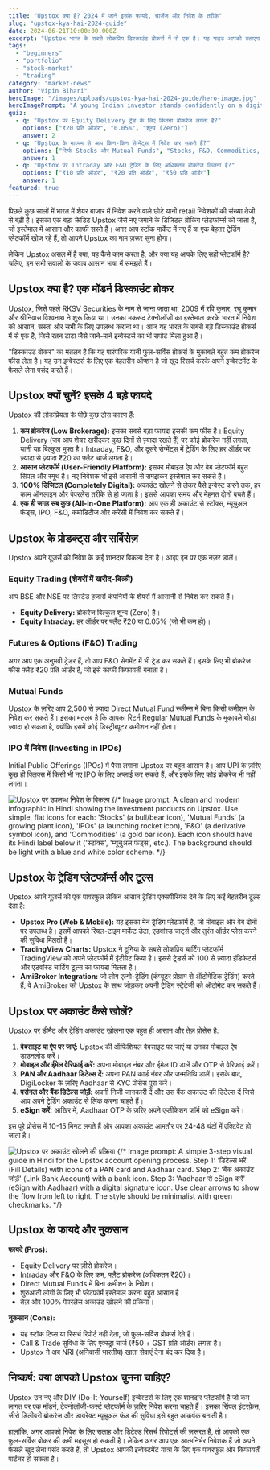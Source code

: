 ```yaml
---
title: "Upstox क्या है? 2024 में जानें इसके फायदे, चार्जेज और निवेश के तरीके"
slug: "upstox-kya-hai-2024-guide"
date: 2024-06-21T10:00:00.000Z
excerpt: "Upstox भारत के सबसे लोकप्रिय डिस्काउंट ब्रोकर्स में से एक है। यह गाइड आपको बताएगा कि Upstox क्या है, इसके प्रोडक्ट्स, सर्विसेज़ और चार्जेज क्या हैं, और आप इसका इस्तेमाल करके अपनी इन्वेस्टमेंट यात्रा कैसे शुरू कर सकते हैं।"
tags:
  - "beginners"
  - "portfolio"
  - "stock-market"
  - "trading"
category: "market-news"
author: "Vipin Bihari"
heroImage: "/images/uploads/upstox-kya-hai-2024-guide/hero-image.jpg"
heroImagePrompt: "A young Indian investor stands confidently on a digital representation of Dalal Street, holding a smartphone with the Upstox logo glowing on its screen. From the phone, a holographic bull charges forward, breaking through a wall of complex financial charts, symbolizing how Upstox simplifies stock market investing. The atmosphere is optimistic and tech-forward, with a modern blue and purple color palette. The image captures the core idea: 'Unlock Your Investment Potential'."
quiz:
  - q: "Upstox पर Equity Delivery ट्रेड के लिए कितना ब्रोकरेज लगता है?"
    options: ["₹20 प्रति ऑर्डर", "0.05%", "शून्य (Zero)"]
    answer: 2
  - q: "Upstox के माध्यम से आप किन-किन सेग्मेंट्स में निवेश कर सकते हैं?"
    options: ["सिर्फ Stocks और Mutual Funds", "Stocks, F&O, Commodities, IPOs, Mutual Funds", "सिर्फ IPOs"]
    answer: 1
  - q: "Upstox पर Intraday और F&O ट्रेडिंग के लिए अधिकतम ब्रोकरेज कितना है?"
    options: ["₹10 प्रति ऑर्डर", "₹20 प्रति ऑर्डर", "₹50 प्रति ऑर्डर"]
    answer: 1
featured: true
---
```


पिछले कुछ सालों में भारत में शेयर बाजार में निवेश करने वाले छोटे यानी retail निवेशकों की संख्या तेजी से बढ़ी है। इसका एक बड़ा क्रेडिट Upstox जैसे नए जमाने के डिजिटल ब्रोकिंग प्लेटफॉर्म्स को जाता है, जो इस्तेमाल में आसान और काफी सस्ते हैं। अगर आप स्टॉक मार्केट में नए हैं या एक बेहतर ट्रेडिंग प्लेटफॉर्म खोज रहे हैं, तो आपने Upstox का नाम ज़रूर सुना होगा।

लेकिन Upstox असल में है क्या, यह कैसे काम करता है, और क्या यह आपके लिए सही प्लेटफॉर्म है? चलिए, इन सभी सवालों के जवाब आसान भाषा में समझते हैं।

## Upstox क्या है? एक मॉडर्न डिस्काउंट ब्रोकर

Upstox, जिसे पहले RKSV Securities के नाम से जाना जाता था, 2009 में रवि कुमार, रघु कुमार और श्रीनिवास विश्वनाथ ने शुरू किया था। उनका मकसद टेक्नोलॉजी का इस्तेमाल करके भारत में निवेश को आसान, सस्ता और सभी के लिए उपलब्ध कराना था। आज यह भारत के सबसे बड़े डिस्काउंट ब्रोकर्स में से एक है, जिसे रतन टाटा जैसे जाने-माने इन्वेस्टर्स का भी सपोर्ट मिला हुआ है।

"डिस्काउंट ब्रोकर" का मतलब है कि यह पारंपरिक यानी फुल-सर्विस ब्रोकर्स के मुकाबले बहुत कम ब्रोकरेज फीस लेता है। यह उन इन्वेस्टर्स के लिए एक बेहतरीन ऑप्शन है जो खुद रिसर्च करके अपने इन्वेस्टमेंट के फैसले लेना पसंद करते हैं।

## Upstox क्यों चुनें? इसके 4 बड़े फायदे

Upstox की लोकप्रियता के पीछे कुछ ठोस कारण हैं:

1.  **कम ब्रोकरेज (Low Brokerage):** इसका सबसे बड़ा फायदा इसकी कम फीस है। Equity Delivery (जब आप शेयर खरीदकर कुछ दिनों से ज़्यादा रखते हैं) पर कोई ब्रोकरेज नहीं लगता, यानी यह बिल्कुल मुफ़्त है। Intraday, F&O, और दूसरे सेग्मेंट्स में ट्रेडिंग के लिए हर ऑर्डर पर ज़्यादा से ज़्यादा ₹20 का फ्लैट चार्ज लगता है।
2.  **आसान प्लेटफॉर्म (User-Friendly Platform):** इसका मोबाइल ऐप और वेब प्लेटफॉर्म बहुत सिंपल और स्मूथ है। नए निवेशक भी इसे आसानी से समझकर इस्तेमाल कर सकते हैं।
3.  **100% डिजिटल (Completely Digital):** अकाउंट खोलने से लेकर पैसे इन्वेस्ट करने तक, हर काम ऑनलाइन और पेपरलेस तरीके से हो जाता है। इससे आपका समय और मेहनत दोनों बचते हैं।
4.  **एक ही जगह सब कुछ (All-in-One Platform):** आप एक ही अकाउंट से स्टॉक्स, म्यूचुअल फंड्स, IPO, F&O, कमोडिटीज और करेंसी में निवेश कर सकते हैं।

## Upstox के प्रोडक्ट्स और सर्विसेज़

Upstox अपने यूज़र्स को निवेश के कई शानदार विकल्प देता है। आइए इन पर एक नज़र डालें।

### Equity Trading (शेयरों में खरीद-बिक्री)

आप BSE और NSE पर लिस्टेड हज़ारों कंपनियों के शेयरों में आसानी से निवेश कर सकते हैं।
*   **Equity Delivery:** ब्रोकरेज बिल्कुल शून्य (Zero) है।
*   **Equity Intraday:** हर ऑर्डर पर फ्लैट ₹20 या 0.05% (जो भी कम हो)।

### Futures & Options (F&O) Trading

अगर आप एक अनुभवी ट्रेडर हैं, तो आप F&O सेगमेंट में भी ट्रेड कर सकते हैं। इसके लिए भी ब्रोकरेज फीस फ्लैट ₹20 प्रति ऑर्डर है, जो इसे काफी किफायती बनाता है।

### Mutual Funds

Upstox के ज़रिए आप 2,500 से ज़्यादा Direct Mutual Fund स्कीम्स में बिना किसी कमीशन के निवेश कर सकते हैं। इसका मतलब है कि आपका रिटर्न Regular Mutual Funds के मुकाबले थोड़ा ज़्यादा हो सकता है, क्योंकि इसमें कोई डिस्ट्रीब्यूटर कमीशन नहीं होता।

### IPO में निवेश (Investing in IPOs)

Initial Public Offerings (IPOs) में पैसा लगाना Upstox पर बहुत आसान है। आप UPI के ज़रिए कुछ ही क्लिक्स में किसी भी नए IPO के लिए अप्लाई कर सकते हैं, और इसके लिए कोई ब्रोकरेज भी नहीं लगता।

![Upstox पर उपलब्ध निवेश के विकल्प](/images/uploads/upstox-kya-hai-2024-guide/investment-options.jpg)
{/* Image prompt: A clean and modern infographic in Hindi showing the investment products on Upstox. Use simple, flat icons for each: 'Stocks' (a bull/bear icon), 'Mutual Funds' (a growing plant icon), 'IPOs' (a launching rocket icon), 'F&O' (a derivative symbol icon), and 'Commodities' (a gold bar icon). Each icon should have its Hindi label below it ('स्टॉक्स', 'म्यूचुअल फंड्स', etc.). The background should be light with a blue and white color scheme. */}

## Upstox के ट्रेडिंग प्लेटफॉर्म्स और टूल्स

Upstox अपने यूज़र्स को एक पावरफुल लेकिन आसान ट्रेडिंग एक्सपीरियंस देने के लिए कई बेहतरीन टूल्स देता है:

*   **Upstox Pro (Web & Mobile):** यह इसका मेन ट्रेडिंग प्लेटफॉर्म है, जो मोबाइल और वेब दोनों पर उपलब्ध है। इसमें आपको रियल-टाइम मार्केट डेटा, एडवांस्ड चार्ट्स और तुरंत ऑर्डर प्लेस करने की सुविधा मिलती है।
*   **TradingView Charts:** Upstox ने दुनिया के सबसे लोकप्रिय चार्टिंग प्लेटफॉर्म TradingView को अपने प्लेटफॉर्म में इंटीग्रेट किया है। इससे ट्रेडर्स को 100 से ज़्यादा इंडिकेटर्स और एडवांस्ड चार्टिंग टूल्स का फायदा मिलता है।
*   **AmiBroker Integration:** जो लोग एल्गो-ट्रेडिंग (कंप्यूटर प्रोग्राम से ऑटोमेटिक ट्रेडिंग) करते हैं, वे AmiBroker को Upstox के साथ जोड़कर अपनी ट्रेडिंग स्ट्रैटेजी को ऑटोमेट कर सकते हैं।

## Upstox पर अकाउंट कैसे खोलें?

Upstox पर डीमैट और ट्रेडिंग अकाउंट खोलना एक बहुत ही आसान और तेज़ प्रोसेस है:

1.  **वेबसाइट या ऐप पर जाएं:** Upstox की ऑफिशियल वेबसाइट पर जाएं या उनका मोबाइल ऐप डाउनलोड करें।
2.  **मोबाइल और ईमेल वेरिफाई करें:** अपना मोबाइल नंबर और ईमेल ID डालें और OTP से वेरिफाई करें।
3.  **PAN और Aadhaar डिटेल्स दें:** अपना PAN कार्ड नंबर और जन्मतिथि डालें। इसके बाद, DigiLocker के ज़रिए Aadhaar से KYC प्रोसेस पूरा करें।
4.  **पर्सनल और बैंक डिटेल्स जोड़ें:** अपनी निजी जानकारी दें और उस बैंक अकाउंट की डिटेल्स दें जिसे आप अपने ट्रेडिंग अकाउंट से लिंक करना चाहते हैं।
5.  **eSign करें:** आखिर में, Aadhaar OTP के ज़रिए अपने एप्लीकेशन फॉर्म को eSign करें।

इस पूरे प्रोसेस में 10-15 मिनट लगते हैं और आपका अकाउंट आमतौर पर 24-48 घंटों में एक्टिवेट हो जाता है।

![Upstox पर अकाउंट खोलने की प्रक्रिया](/images/uploads/upstox-kya-hai-2024-guide/account-opening.jpg)
{/* Image prompt: A simple 3-step visual guide in Hindi for the Upstox account opening process. Step 1: 'डिटेल्स भरें' (Fill Details) with icons of a PAN card and Aadhaar card. Step 2: 'बैंक अकाउंट जोड़ें' (Link Bank Account) with a bank icon. Step 3: 'Aadhaar से eSign करें' (eSign with Aadhaar) with a digital signature icon. Use clear arrows to show the flow from left to right. The style should be minimalist with green checkmarks. */}

## Upstox के फायदे और नुकसान

**फायदे (Pros):**
*   Equity Delivery पर ज़ीरो ब्रोकरेज।
*   Intraday और F&O के लिए कम, फ्लैट ब्रोकरेज (अधिकतम ₹20)।
*   Direct Mutual Funds में बिना कमीशन के निवेश।
*   शुरुआती लोगों के लिए भी प्लेटफॉर्म इस्तेमाल करना बहुत आसान है।
*   तेज़ और 100% पेपरलेस अकाउंट खोलने की प्रक्रिया।

**नुकसान (Cons):**
*   यह स्टॉक टिप्स या रिसर्च रिपोर्ट नहीं देता, जो फुल-सर्विस ब्रोकर्स देते हैं।
*   Call & Trade सुविधा के लिए एक्स्ट्रा चार्ज (₹50 + GST प्रति ऑर्डर) लगता है।
*   Upstox ने अब NRI (अनिवासी भारतीय) खाता सेवाएं देना बंद कर दिया है।

## निष्कर्ष: क्या आपको Upstox चुनना चाहिए?

Upstox उन नए और DIY (Do-It-Yourself) इन्वेस्टर्स के लिए एक शानदार प्लेटफॉर्म है जो कम लागत पर एक मॉडर्न, टेक्नोलॉजी-फर्स्ट प्लेटफॉर्म के ज़रिए निवेश करना चाहते हैं। इसका सिंपल इंटरफ़ेस, ज़ीरो डिलीवरी ब्रोकरेज और डायरेक्ट म्यूचुअल फंड की सुविधा इसे बहुत आकर्षक बनाती है।

हालांकि, अगर आपको निवेश के लिए सलाह और डिटेल्ड रिसर्च रिपोर्ट्स की ज़रूरत है, तो आपको एक फुल-सर्विस ब्रोकर की कमी महसूस हो सकती है। लेकिन अगर आप एक आत्मनिर्भर निवेशक हैं जो अपने फैसले खुद लेना पसंद करते हैं, तो Upstox आपकी इन्वेस्टमेंट यात्रा के लिए एक पावरफुल और किफायती पार्टनर हो सकता है।